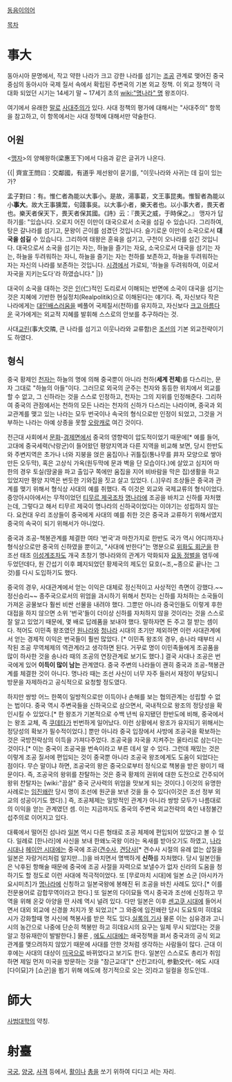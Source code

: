 [[동음이의어]]

[[목차]]

= 事大 =
동아시아 문명에서, 작고 약한 나라가 크고 강한 나라를 섬기는 [[조공]] 관계로 맺어진 중국 중심의 동아시아 국제 질서 속에서 확립된 주변국의 기본 외교 정책. 이 외교 정책이 극대화 되었던 시기는 14세기 말 ~ 17세기 초의 [[wiki:"명나라" 명]] 왕조이다. 

여기에서 유래한 [[말]]로 [[사대주의]]가 있다. 사대 정책의 평가에 대해서는 "사대주의" 항목을 참고하고, 이 항목에서는 사대 정책에 대해서만 약술한다. 

== 어원 ==
<[[맹자]]>의 양혜왕하(梁惠王下)에서 다음과 같은 글귀가 나온다.

{{| 齊宣王問曰：交鄰國，有道乎
제선왕이 묻기를, "이웃나라와 사귀는 데 길이 있는가?

孟子對曰：有。惟仁者為能以大事小。是故，湯事葛，文王事昆夷。惟智者為能以小'''事大'''。故大王事獯鬻，句踐事吳。以大事小者，樂天者也。以小事大者，畏天者也。樂天者保天下，畏天者保其國。《詩》云：『畏天之威，于時保之。』
맹자가 답하기를: "있습니다. 오로지 어진 이만이 대국으로서 소국을 섬길 수 있습니다. 그리하여, 탕은 갈나라를 섬기고, 문왕이 곤이를 섬겼던 것입니다. 슬기로운 이만이 소국으로서 '''대국을 섬길''' 수 있습니다. 그리하여 태왕은 훈육을 섬기고, 구천이 오나라를 섬긴 것입니다. 대국으로서 소국을 섬기는 자는, 하늘을 즐기는 자요, 소국으로서 대국을 섬기는 자는, 하늘을 두려워하는 자니, 하늘을 즐기는 자는 천하를 보존하고, 하늘을 두려워하는 자는 자신의 나라를 보존하는 것입니다. [[시경]]에서 가로되, '하늘을 두려워하여, 이로서 자국을 지키는도다'라 하였습니다." |}}

대국이 소국을 대하는 것은 [[인]](仁)적인 도리로서 이해되는 반면에 소국이 대국을 섬기는 것은 지혜에 기반한 현실정치(Realpolitik)으로 이해된다는 얘기다. 즉, 자신보다 작은 나라에게는 [[대인배]]스러움을 베풀어 국제질서(천하)를 유지하고, 자신보다 [[크고 아름다운]] 국가에게는 외교적 지혜를 발휘해 스스로의 안보를 추구하라는 것.

사대[[교린]](事大交隣, 큰 나라를 섬기고 이웃나라와 교류함)은 [[조선]]의 기본 외교전략이기도 하였다. 

== 형식 ==
중국 황제인 [[천자]]는 하늘의 명에 의해 중국뿐이 아니라 천하('''세계 전체''')를 다스리는, 문자 그대로 "하늘{{{[天]}}}의 아들{{{[子]}}}"이다. 그러므로 외국의 군주는 천자와 동등한 위치에서 외교를 할 수 없고, 그 신하라는 것을 스스로 인정하고, 천자는 그의 지위를 인정해준다. 그리하여 중국의 관점에서는 천하의 모든 나라는 천자의 신하가 다스리는 나라이며, 중국과 외교관계를 맺고 있는 나라는 모두 번국이나 속국의 형식으로만 인정이 되었고, 그것을 거부하는 나라는 아예 상종을 못할 [[오랑캐]]로 여긴 것이다.

전근대 사회에서 [[문화]]-[[경제]]면에서 중국의 영향력이 압도적이었기 때문에[* 예를 들어, 고대에 중국세력(낙랑군)이 들어왔던 평양지역과 다른 지역을 비교해 보면, 당시 한반도와 주변지역은 초가나 너와 지붕을 얹은 움집이나 귀틀집(통나무를 井자 모양으로 쌓아 만든 오두막), 혹은 고상식 가옥(원두막에 문과 벽을 단 모습이다.)에 살았고 심지어 마한의 경우 토실(땅굴을 파고 출입구 쪽에만 움집을 지어 비바람을 막은 집)생활을 하고 있었지만 평양 지역은 번듯한 기와집을 짓고 살고 있었다. (..)]우리 조상들은 중국과 관계를 맺기 위해서 형식상 사대의 예를 취했다. 즉 이것은 외교와 국제교류의 형식이었다. 중앙아시아에서는 무적이었던 [[티무르 제국]]조차 [[명나라]]에 조공을 바치고 신하를 자처했는데, 그렇다고 해서 티무르 제국이 명나라의 신하국이었다는 이야기는 성립하지 않는다. 요컨대 우리 조상들이 중국에게 사대의 예를 취한 것은 중국과 교류하기 위해서였지 중국의 속국이 되기 위해서가 아니었다.

중국과 조공-책봉관계를 체결한 여타 '번국'과 마찬가지로 한반도 국가 역시 어디까지나 형식상으로만 중국의 신하였을 뿐이고, "사대에 반한다"는 명분으로 [[위화도 회군]]을 한 조선 태조 [[이성계]]조차도 개국 초창기 명나라와의 관계가 악화되자 [[요동 정벌]]을 염두에 두었던데다, 원 간섭기 이후 폐지되었던 황제국의 제도인 묘호(~조,~종으로 끝나는 그것)를 다시 도입하기도 했다.

중국의 경우, 사대관계에서 얻는 이익은 대체로 정신적이고 사상적인 측면이 강했다.~~정신승리~~ 종주국으로서의 위엄을 과시하기 위해서 천자는 신하를 자처하는 소국들이 가져온 공물보다 훨씬 비싼 선물을 내려야 했다. 그뿐만 아니라 중국인들도 이렇게 후한 대접을 하지 않으면 소위 '번국'들이 더이상 신하를 자처하지 않을 것이라는 것을 스스로 잘 알고 있었기 때문에, 몇 배로 답례품을 보내야 했다. 말하자면 돈 주고 절 받는 셈이다. 적어도 이민족 왕조였던 [[원나라]]와 [[청나라]] 시대의 초기만 제외하면 이런 사대관계에서 얻는 경제적 이익은 번국들이 훨씬 많았다. [* 이민족 왕조의 경우, 송나라 때부터 시작된 조공 무역체제의 역관계라고 생각하면 된다. 거꾸로 명이 이민족들에게 조공품을 많이 하사한 것을 송나라 때의 조공의 연장관계로 보기도 했다.] 결국 사대나 조공은 번국에게 있어 '''이득이 많이 남는''' 관계였다. 중국 주변의 나라들이 괜히 중국과 조공-책봉관계를 체결한 것이 아니다. 명나라 때는 조선 사신이 너무 자주 들러서 재정이 부담되니 방문을 자제하라고 공식적으로 요청할 정도였다. 

하지만 쌍방 어느 한쪽이 일방적으로만 이득이나 손해를 보는 협의관계는 성립할 수 없는 법이다. 중국 역시 주변국들을 신하국으로 삼으면서, 국내적으로 왕조의 정당성을 확인시킬 수 있었다.[* 한 왕조가 기본적으로 수백 년씩 유지됐던 한반도에 비해, 중국에서는 왕조 교체, 즉 [[쿠데타]]가 빈번하게 일어났다. 이런 상황에서 왕조가 유지되기 위해서는 정당성의 확보가 필수적이었다.] 뿐만 아니라 중국 입장에서 사방에 조공국을 확보하는 것은 국방전략상의 이득을 가져다주었다. 조공국을 자국을 지켜주는 울타리로 삼는다는 것이다.[* 이는 중국이 조공국을 번속이라고 부른 데서 알 수 있다. 그런데 재밌는 것은 이렇게 조공 질서에 편입되는 것이 중국뿐 아니라 조공국 왕조에게도 도움이 되었다는 점이다. 무슨 말이냐 하면, 조공국의 왕은 중국으로부터 정식으로 책봉을 받은 왕이기 때문이다. 즉, 조공국의 왕위를 찬탈하는 것은 중국 황제의 권위에 대한 도전으로 간주되어 왕위 찬탈자는 [wiki:"끔살" 중국 군사력의 위엄을 맛보게 되는 것이다.] 이것의 유명한 사례로는 [[임진왜란]] 당시 명이 조선에 원군을 보낸 것을 들 수 있다(이것은 조선 정부 외교의 성공이기도 했다).] 즉, 조공체제는 일방적인 관계가 아니라 쌍방 모두가 나름대로의 이익을 얻는 관계였던 셈. 이는 지금까지도 중국의 주변국 외교전략의 축인 내정불간섭주의로 이어지고 있다.

대륙에서 떨어진 섬나라 [[일본]] 역시 다른 형태로 조공 체제에 편입되어 있었다고 볼 수 있다. 일례로 [한나라]에 사신을 보내 한왜노국왕 이라는 옥새를 받아오기도 하였고, [[나라 시대]]나 [[헤이안 시대]]에는 중국에 조공([[견수사]], [[견당사]][* 견수사 시절의 유례 없는 삽질을 일본은 자랑거리처럼 알지만...])을 바치면서 명백하게 '''신하'''를 자처했다. 당시 일본인들은 낙후된 항해술 때문에 중국에 조공 사절을 자력으로 보낼수가 없자 신라의 도움을 청하기도 할 정도로 이런 사대에 적극적이었다. 또 [무로마치 시대]에 일본 쇼군 [아시카가 요시미츠]가 [[명나라]]에 신칭하고 일본국왕에 봉해진 뒤 조공을 바친 사례도 있다.[* 이를 전문용어로 감합무역이라고 한다.] 또 일본의 다이묘들 역시 중국과 조선에 신칭하고 무역을 위해 온갖 아양을 떤 사례 역시 널려 있다. 다만 일본은 이후 [[센고쿠 시대]]에 들어서면서 대외 외교에 신경쓸 처지가 못 되었고[* 그 와중에 임진왜란 당시 도요토미 히데요시가 강화할때 명 사신에 책봉사를 받은 적도 있다.[http://sillok.history.go.kr/url.jsp?id=kna_12912007_005 실록의 기사] 물론 이는 심유경과 고니시의 농간으로 나중에 단순히 책봉만 하고 히데요시의 요구는 일체 무시 되었다는 것을 알고 정유재란이 발발한다.] 물론 , [[에도 시대]]에는 쇄국정책을 펴서 중국과의 공식 외교관계를 맺으려하지 않았기 때문에 사대를 안한 것처럼 생각하는 사람들이 많다. 근대 이후에는 사대의 대상이 [[미국]]으로 바뀌었다고 보기도 한다. 일본인 스스로도 총리가 취임하면 제일 먼저 미국을 방문하는 것을 "참근교대"[* 산킨고타이, 参勤交代- 에도 시대 [다이묘]가 [쇼군]을 뵙기 위해 에도에 정기적으로 오는 것]라고 일컬을 정도인데..

= 師大 =
[[사범대학]]의 약칭.

= 射臺 =
[[국궁]], [[양궁]], [[사격]] 등에서, [[활]]이나 [[총]]을 쏘기 위하여 디디고 서는 자리.
